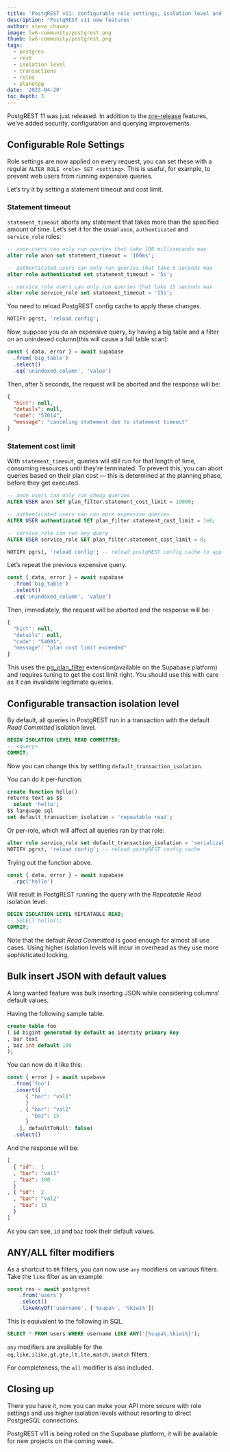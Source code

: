 ```yaml
---
title: 'PostgREST v11: configurable role settings, isolation level and more'
description: 'PostgREST v11 new features'
author: steve_chavez
image: lw6-community/postgrest.png
thumb: lw6-community/postgrest.png
tags:
  - postgres
  - rest
  - isolation level
  - transactions
  - roles
  - planetpg
date: '2023-04-20'
toc_depth: 3
---
```


PostgREST 11 was just released. In addition to the [pre-release](https://supabase.com/blog/postgrest-11-prerelease) features, we’ve added security, configuration and querying improvements.

## Configurable Role Settings

Role settings are now applied on every request, you can set these with a regular `ALTER ROLE <role> SET <setting>`. This is useful, for example, to prevent web users from running expensive queries.

Let’s try it by setting a statement timeout and cost limit.

### Statement timeout

`statement_timeout` aborts any statement that takes more than the specified amount of time. Let’s set it for the usual `anon`, `authenticated` and `service_role` roles:

```sql
-- anon users can only run queries that take 100 milliseconds max
alter role anon set statement_timeout = '100ms';

-- authenticated users can only run queries that take 5 seconds max
alter role authenticated set statement_timeout = '5s';

-- service_role users can only run queries that take 15 seconds max
alter role service_role set statement_timeout = '15s';
```

You need to reload PostgREST config cache to apply these changes.

```sql
NOTIFY pgrst, 'reload config';
```

Now, suppose you do an expensive query, by having a big table and a filter on an unindexed column(this will cause a full table scan):

```jsx
const { data, error } = await supabase
  .from('big_table')
  .select()
  .eq('unindexed_column', 'value')
```

Then, after 5 seconds, the request will be aborted and the response will be:

```json
{
  "hint": null,
  "details": null,
  "code": "57014",
  "message": "canceling statement due to statement timeout"
}
```

### Statement cost limit

With `statement_timeout`, queries will still run for that length of time, consuming resources until they’re terminated. To prevent this, you can abort queries based on their plan cost — this is determined at the planning phase, before they get executed.

```sql
-- anon users can only run cheap queries
ALTER USER anon SET plan_filter.statement_cost_limit = 10000;

-- authenticated users can run more expensive queries
ALTER USER authenticated SET plan_filter.statement_cost_limit = 1e6;

-- service_role can run any query
ALTER USER service_role SET plan_filter.statement_cost_limit = 0;

NOTIFY pgrst, 'reload config'; -- reload postgREST config cache to apply changes
```

Let’s repeat the previous expensive query.

```jsx
const { data, error } = await supabase
  .from('big_table')
  .select()
  .eq('unindexed_column', 'value')
```

Then, immediately, the request will be aborted and the response will be:

```jsx
{
  "hint": null,
  "details": null,
  "code": "54001",
  "message": "plan cost limit exceeded"
}
```

This uses the [pg_plan_filter](https://github.com/pgexperts/pg_plan_filter) extension(available on the Supabase platform) and requires tuning to get the cost limit right. You should use this with care as it can invalidate legitimate queries.

## Configurable transaction isolation level

By default, all queries in PostgREST run in a transaction with the default *Read Committed* isolation level.

```sql
BEGIN ISOLATION LEVEL READ COMMITTED;
-- <query>
COMMIT;
```

Now you can change this by settting `default_transaction_isolation`.

You can do it per-function:

```sql
create function hello()
returns text as $$
  select 'hello';
$$ language sql
set default_transaction_isolation = 'repeatable read';
```

Or per-role, which will affect all queries ran by that role:

```sql
alter role service_role set default_transaction_isolation = 'serializable';
NOTIFY pgrst, 'reload config'; -- reload postgREST config cache
```

Trying out the function above.

```jsx
const { data, error } = await supabase
  .rpc('hello')
```

Will result in PostgREST running the query with the *Repeatable Read* isolation level:

```sql
BEGIN ISOLATION LEVEL REPEATABLE READ;
-- SELECT hello();
COMMIT;
```

Note that the default *Read Committed* is good enough for almost all use cases. Using higher isolation levels will incur in overhead as they use more sophisticated locking.

## Bulk insert JSON with default values

A long wanted feature was bulk inserting JSON while considering columns' default values.

Having the following sample table.

```sql
create table foo
( id bigint generated by default as identity primary key
, bar text
, baz int default 100
);
```

You can now do it like this:

```jsx
const { error } = await supabase
  .from('foo')
  .insert([
	  { "bar": "val1"
	  }
	, { "bar": "val2"
	  , "baz": 15
	  }
	], defaultToNull: false)
  .select()
```

And the response will be:

```json
[
  { "id":  1
  , "bar": "val1"
  , "baz": 100
  }
, { "id":  2
  , "bar": "val2"
  , "baz": 15
  }
]
```

As you can see, `id` and `baz` took their default values.

## ANY/ALL filter modifiers

As a shortcut to `OR` filters, you can now use `any` modifiers on various filters. Take the `like` filter as an example:

```jsx
const res = await postgrest
    .from('users')
    .select()
    .likeAnyOf('username', ['%supa%', '%kiwi%'])
```

This is equivalent to the following in SQL.

```sql
SELECT * FROM users WHERE username LIKE ANY('{%supa%,%kiwi%}');
```

`any` modifiers are available for the `eq,like,ilike,gt,gte,lt,lte,match,imatch` filters.

For completeness, the `all` modifier is also included.

## Closing up

There you have it, now you can make your API more secure with role settings and use higher isolation levels without resorting to direct PostgreSQL connections.

PostgREST v11 is being rolled on the Supabase platform, it will be available for new projects on the coming week.
